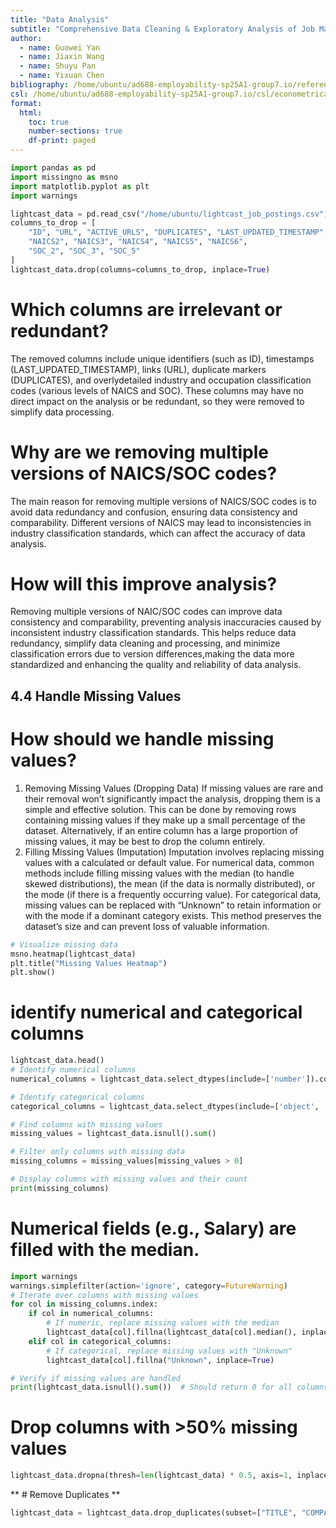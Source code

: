 ```yaml
---
title: "Data Analysis"
subtitle: "Comprehensive Data Cleaning & Exploratory Analysis of Job Market Trends"
author:
  - name: Guowei Yan
  - name: Jiaxin Wang
  - name: Shuyu Pan
  - name: Yixuan Chen
bibliography: /home/ubuntu/ad688-employability-sp25A1-group7.io/references.bib
csl: /home/ubuntu/ad688-employability-sp25A1-group7.io/csl/econometrica.csl
format: 
  html:
    toc: true
    number-sections: true
    df-print: paged
---
```


```python
import pandas as pd
import missingno as msno
import matplotlib.pyplot as plt
import warnings
```


```python
lightcast_data = pd.read_csv("/home/ubuntu/lightcast_job_postings.csv")
columns_to_drop = [
    "ID", "URL", "ACTIVE_URLS", "DUPLICATES", "LAST_UPDATED_TIMESTAMP",
    "NAICS2", "NAICS3", "NAICS4", "NAICS5", "NAICS6",
    "SOC_2", "SOC_3", "SOC_5"
]
lightcast_data.drop(columns=columns_to_drop, inplace=True)
```


# Which columns are irrelevant or redundant?

The removed columns include unique identifiers (such as ID), timestamps (LAST_UPDATED_TIMESTAMP), links (URL), duplicate markers (DUPLICATES), and overlydetailed industry and occupation classification codes (various levels of NAICS and SOC). These columns may have no direct impact on the analysis or be redundant, so they were removed to simplify data processing.

# Why are we removing multiple versions of NAICS/SOC codes?
The main reason for removing multiple versions of NAICS/SOC codes is to avoid data redundancy and confusion, ensuring data consistency and comparability. Different versions of NAICS may lead to inconsistencies in industry classification standards, which can affect the accuracy of data analysis.

# How will this improve analysis?
Removing multiple versions of NAIC/SOC codes can improve data consistency and comparability, preventing analysis inaccuracies caused by inconsistent industry classification standards. This helps reduce data redundancy, simplify data cleaning and processing, and minimize classification errors due to version differences,making the data more standardized and enhancing the quality and reliability of data analysis.

## **4.4 Handle Missing Values**
# How should we handle missing values?
1. Removing Missing Values (Dropping Data)
If missing values are rare and their removal won’t significantly impact the analysis, dropping them is a simple and effective solution. This can be done by removing rows containing missing values if they make up a small percentage of the dataset. Alternatively, if an entire column has a large proportion of missing values, it may be best to drop the column entirely. 
2. Filling Missing Values (Imputation)
Imputation involves replacing missing values with a calculated or default value. For numerical data, common methods include filling missing values with the median (to handle skewed distributions), the mean (if the data is normally distributed), or the mode (if there is a frequently occurring value). For categorical data, missing values can be replaced with "Unknown" to retain information or with the mode if a dominant category exists. This method preserves the dataset’s size and can prevent loss of valuable information.

```python
# Visualize missing data
msno.heatmap(lightcast_data)
plt.title("Missing Values Heatmap")
plt.show()
```

# identify numerical and categorical columns
```python
lightcast_data.head()
# Identify numerical columns
numerical_columns = lightcast_data.select_dtypes(include=['number']).columns

# Identify categorical columns
categorical_columns = lightcast_data.select_dtypes(include=['object', 'category']).columns
```

```python
# Find columns with missing values
missing_values = lightcast_data.isnull().sum()

# Filter only columns with missing data
missing_columns = missing_values[missing_values > 0]

# Display columns with missing values and their count
print(missing_columns)
```

# Numerical fields (e.g., Salary) are filled with the median.
```python
import warnings
warnings.simplefilter(action='ignore', category=FutureWarning)
# Iterate over columns with missing values
for col in missing_columns.index:
    if col in numerical_columns:
        # If numeric, replace missing values with the median
        lightcast_data[col].fillna(lightcast_data[col].median(), inplace=True)
    elif col in categorical_columns:
        # If categorical, replace missing values with "Unknown"
        lightcast_data[col].fillna("Unknown", inplace=True)

# Verify if missing values are handled
print(lightcast_data.isnull().sum())  # Should return 0 for all columns
```

# Drop columns with >50% missing values
```python
lightcast_data.dropna(thresh=len(lightcast_data) * 0.5, axis=1, inplace=True)
```

** # Remove Duplicates **
```python
lightcast_data = lightcast_data.drop_duplicates(subset=["TITLE", "COMPANY", "LOCATION", "POSTED"], keep="first")
```

